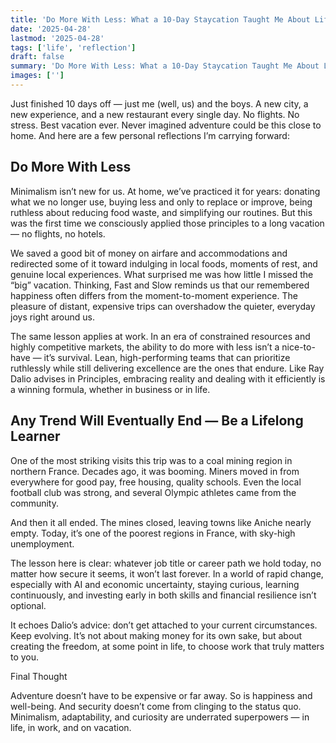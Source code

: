 ```yaml
---
title: 'Do More With Less: What a 10-Day Staycation Taught Me About Life and Work'
date: '2025-04-28'
lastmod: '2025-04-28'
tags: ['life', 'reflection']
draft: false
summary: 'Do More With Less: What a 10-Day Staycation Taught Me About Life and Work.'
images: ['']
---
```


Just finished 10 days off — just me (well, us) and the boys. A new city, a new experience, and a new restaurant every single day. No flights. No stress. Best vacation ever.
Never imagined adventure could be this close to home. And here are a few personal reflections I’m carrying forward:

## Do More With Less

Minimalism isn’t new for us. At home, we’ve practiced it for years: donating what we no longer use, buying less and only to replace or improve, being ruthless about reducing food waste, and simplifying our routines. But this was the first time we consciously applied those principles to a long vacation — no flights, no hotels.

We saved a good bit of money on airfare and accommodations and redirected some of it toward indulging in local foods, moments of rest, and genuine local experiences. What surprised me was how little I missed the “big” vacation. Thinking, Fast and Slow reminds us that our remembered happiness often differs from the moment-to-moment experience. The pleasure of distant, expensive trips can overshadow the quieter, everyday joys right around us.

The same lesson applies at work. In an era of constrained resources and highly competitive markets, the ability to do more with less isn’t a nice-to-have — it’s survival. Lean, high-performing teams that can prioritize ruthlessly while still delivering excellence are the ones that endure. Like Ray Dalio advises in Principles, embracing reality and dealing with it efficiently is a winning formula, whether in business or in life.

## Any Trend Will Eventually End — Be a Lifelong Learner

One of the most striking visits this trip was to a coal mining region in northern France. Decades ago, it was booming. Miners moved in from everywhere for good pay, free housing, quality schools. Even the local football club was strong, and several Olympic athletes came from the community.

And then it all ended. The mines closed, leaving towns like Aniche nearly empty. Today, it’s one of the poorest regions in France, with sky-high unemployment.

The lesson here is clear: whatever job title or career path we hold today, no matter how secure it seems, it won’t last forever. In a world of rapid change, especially with AI and economic uncertainty, staying curious, learning continuously, and investing early in both skills and financial resilience isn’t optional.

It echoes Dalio’s advice: don’t get attached to your current circumstances. Keep evolving. It’s not about making money for its own sake, but about creating the freedom, at some point in life, to choose work that truly matters to you.

Final Thought

Adventure doesn’t have to be expensive or far away. So is happiness and well-being. And security doesn’t come from clinging to the status quo.
Minimalism, adaptability, and curiosity are underrated superpowers — in life, in work, and on vacation.
